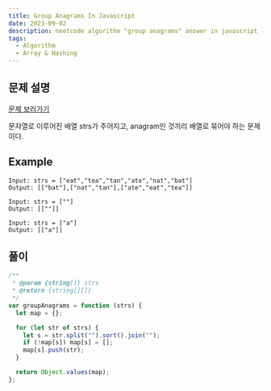 ```yaml
---
title: Group Anagrams In Javascript
date: 2023-09-02
description: neetcode algorithm "group anagrams" answer in javascript - leetcode 자바스크립트 알고리즘 문제 풀이
tags:
  - Algorithm
  - Array & Hashing
---
```


## 문제 설명

[문제 보러가기](https://leetcode.com/problems/group-anagrams/)

문쟈열로 이루어진 배열 strs가 주어지고, anagram인 것끼리 배열로 묶어야 하는 문제이다.

## Example

```
Input: strs = ["eat","tea","tan","ate","nat","bat"]
Output: [["bat"],["nat","tan"],["ate","eat","tea"]]

Input: strs = [""]
Output: [[""]]

Input: strs = ["a"]
Output: [["a"]]
```

## 풀이

```js
/**
 * @param {string[]} strs
 * @return {string[][]}
 */
var groupAnagrams = function (strs) {
  let map = {};

  for (let str of strs) {
    let s = str.split("").sort().join("");
    if (!map[s]) map[s] = [];
    map[s].push(str);
  }

  return Object.values(map);
};
```
